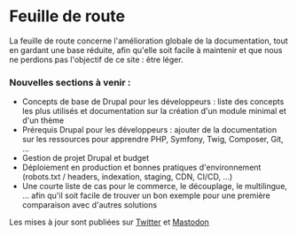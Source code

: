 # Feuille de route

La feuille de route concerne l'amélioration globale de la documentation, tout en gardant une base réduite, afin qu'elle soit facile à maintenir et que nous ne perdions pas l'objectif de ce site : être léger.

### Nouvelles sections à venir :

- Concepts de base de Drupal pour les développeurs : liste des concepts les plus utilisés et documentation sur la création d'un module minimal et d'un thème
- Prérequis Drupal pour les développeurs : ajouter de la documentation sur les ressources pour apprendre PHP, Symfony, Twig, Composer, Git, ...
- Gestion de projet Drupal et budget
- Déploiement en production et bonnes pratiques d'environnement (robots.txt / headers, indexation, staging, CDN, CI/CD, ...)
- Une courte liste de cas pour le commerce, le découplage, le multilingue, ... afin qu'il soit facile de trouver un bon exemple pour une première comparaison avec d'autres solutions

Les mises à jour sont publiées sur [Twitter](https://twitter.com/drupalship) et [Mastodon](https://drupal.community/@drupalship)
